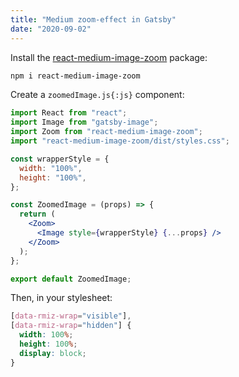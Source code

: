 ```yaml
---
title: "Medium zoom-effect in Gatsby"
date: "2020-09-02"
---
```


Install the [react-medium-image-zoom](https://www.npmjs.com/package/react-medium-image-zoom) package:

```bash title="Terminal"
npm i react-medium-image-zoom
```

Create a `zoomedImage.js{:js}` component:

```jsx title="zoomedImage.js"
import React from "react";
import Image from "gatsby-image";
import Zoom from "react-medium-image-zoom";
import "react-medium-image-zoom/dist/styles.css";

const wrapperStyle = {
  width: "100%",
  height: "100%",
};

const ZoomedImage = (props) => {
  return (
    <Zoom>
      <Image style={wrapperStyle} {...props} />
    </Zoom>
  );
};

export default ZoomedImage;
```

Then, in your stylesheet:

```css title="zoomedImage.css"
[data-rmiz-wrap="visible"],
[data-rmiz-wrap="hidden"] {
  width: 100%;
  height: 100%;
  display: block;
}
```
